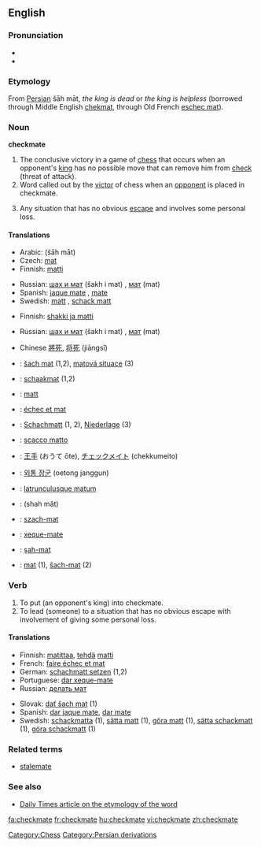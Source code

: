 ==English==

===Pronunciation===
*{{IPA|/ˈʧɛkmeɪt/}}
*{{SAMPA|/"tSEkmeIt/}}

===Etymology===
From [[Persian]] šāh māt, ''the king is dead'' or ''the king is helpless'' (borrowed through Middle English [[chekmat]], through Old French [[eschec mat]]).

===Noun===
'''checkmate'''

# The conclusive victory in a game of [[chess]] that occurs when an opponent's [[king]] has no possible move that can remove him from [[check]] (threat of attack).
# Word called out by the [[victor]] of chess when an [[opponent]] is placed in checkmate.
# {{figuratively}} Any situation that has no obvious [[escape]] and involves some personal loss.

====Translations====
{{trans-top|conclusive victory in a game of chess}}
*Arabic: {{ARchar|[[شاه مات]]}} (šāh māt)
*Czech: [[mat]] {{m}}
*Finnish: [[matti]]
{{trans-mid}}
*Russian: [[шах и мат]] (šakh i mat) {{m}}, [[мат]] (mat) {{m}}
*Spanish: [[jaque mate]] {{m}}, [[mate#Spanish|mate]] {{m}}
*Swedish: [[matt]] {{c}}, [[schack matt]] {{c}}
{{trans-bottom}}

{{trans-top|said when making the conclusive move in chess}}
*Finnish: [[shakki ja matti]]
{{trans-mid}}
*Russian: [[шах и мат]] (šakh i mat) {{m}}, [[мат]] (mat) {{m}}
{{trans-bottom}}

{{checktrans}}
{{trans-top|translations to be checked}}
*Chinese [[將死]], [[将死]] (jiāngsĭ)
*{{ttbc|Czech}}: [[šach mat]] (1,2), [[matová situace]] (3)
*{{ttbc|Dutch}}: [[schaakmat]] (1,2)
*{{ttbc|Estonian}}: [[matt]]
*{{ttbc|French}}: [[échec et mat]]
*{{ttbc|German}}: [[Schachmatt]] {{n}} (1, 2), [[Niederlage]] {{f}} (3)
*{{ttbc|Italian}}: [[scacco matto]]
*{{ttbc|Japanese}}: [[王手]] (おうて ōte), [[チェックメイト]] (chekkumeito)
*{{ttbc|Korean}}: [[외통 장군]] (oetong janggun)
{{trans-mid}}
*{{ttbc|Latin}}: [[latrunculusque matum]]
*{{ttbc|Persian}}: {{FAchar|[[شاه مات]]}} (shah mât)
*{{ttbc|Polish}}: [[szach-mat]] {{m}}
*{{ttbc|Portuguese}}: [[xeque-mate]] {{m}}
*{{ttbc|Romanian}}: [[şah-mat]] {{n}}
*{{ttbc|Slovak}}: [[mat#Slovak|mat]] {{m}} (1), [[šach-mat]] (2)
{{trans-bottom}}

===Verb===
{{en-verb|checkmat|ing}}

# To put (an opponent's king) into checkmate.
# To lead (someone) to a situation that has no obvious escape with involvement of giving some personal loss.

====Translations====
{{trans-top}}
*Finnish: [[matittaa]], [[tehdä]] [[matti]]
*French: [[faire échec et mat]]
*German: [[schachmatt setzen]] (1,2)
*Portuguese: [[dar xeque-mate]]
*Russian: [[делать мат]]
{{trans-mid}}
*Slovak: [[dať šach mat]] (1)
*Spanish: [[dar jaque mate]], [[dar mate]]
*Swedish: [[schackmatta]] (1), [[sätta matt]] (1), [[göra matt]] (1), [[sätta schackmatt]] (1), [[göra schackmatt]] (1)
{{trans-bottom}}

===Related terms===
*[[stalemate]]

===See also===
*[http://www.dailytimes.com.pk/print.asp?page=story_23-2-2003_pg3_5&ndate=08/05/2004%204:10:21%20PM Daily Times article on the etymology of the word]

[[Category:Chess]]
[[Category:Persian derivations]]

[[fa:checkmate]]
[[fr:checkmate]]
[[hu:checkmate]]
[[vi:checkmate]]
[[zh:checkmate]]